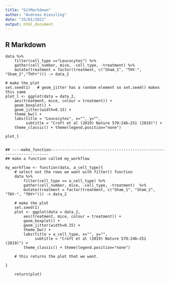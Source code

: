 ```yaml
---
title: "GitMarkdown"
author: "Andreas Kiessling"
date: "25/01/2021"
output: html_document
---
```



## R Markdown


```Function
data %>% 
    filter(cell_type =="Leucocytes") %>% 
    gather(cell_number, mice, -cell_type, -treatment) %>%
    mutate(treatment = factor(treatment, c("Sham_1", "THY-", "Sham_2","THY+"))) -> data_2

# make the plot
set.seed(1)   # geom_jitter has a random element so set.seed() makes this same
plot_l <- ggplot(data = data_2,
    aes(treatment, mice, colour = treatment)) +
    geom_boxplot() +
    geom_jitter(width=0.15) +
    theme_bw() +
    labs(title = "Leucocytes", x="", y="",
         subtitle = "Croft et al (2019) Nature 570:246–251 (2019)") +
    theme_classic() + theme(legend.position="none")

plot_l


## ----make_function---------------------------------------------------------------------
## make a function called my_workflow

my_workflow <- function(data, a_cell_type){
    # select out the rows we want with filter() function
    data %>% 
        filter(cell_type == a_cell_type) %>% 
        gather(cell_number, mice, -cell_type, -treatment)  %>%    
        mutate(treatment = factor(treatment, c("Sham_1", "Sham_2", "THY-", "THY+"))) -> data_2
        
    # make the plot
    set.seed(1)
    plot <- ggplot(data = data_2,
        aes(treatment, mice, colour = treatment)) +
        geom_boxplot() +
        geom_jitter(width=0.15) +
        theme_bw() +
        labs(title = a_cell_type, x="", y="",
             subtitle = "Croft et al (2019) Nature 570:246–251 (2019)") +
        theme_classic() + theme(legend.position="none")
    
    # this returns the plot that we want.   

}

```


```return
    return(plot)
```
